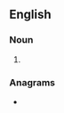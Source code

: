 ==English==

===Noun===
{{head|en|noun plural form}}

# {{plural of|exposer|lang=en}}

===Anagrams===
* {{l|en|expresso}}